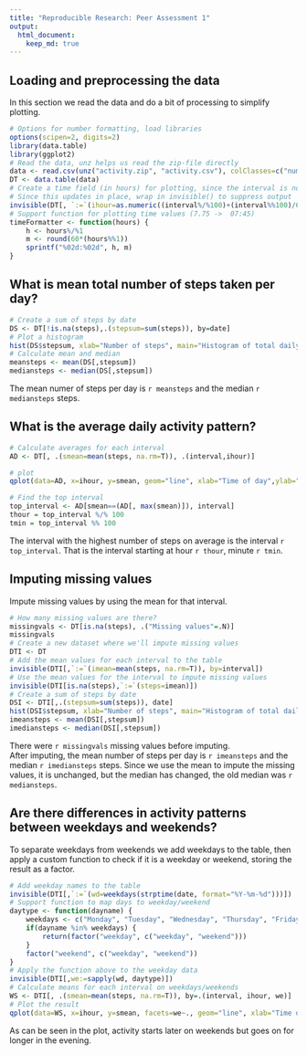 ```yaml
---
title: "Reproducible Research: Peer Assessment 1"
output: 
  html_document:
    keep_md: true
---
```



## Loading and preprocessing the data

In this section we read the data and do a bit of processing to simplify plotting.

```r
# Options for number formatting, load libraries
options(scipen=2, digits=2)
library(data.table)
library(ggplot2)
# Read the data, unz helps us read the zip-file directly
data <- read.csv(unz("activity.zip", "activity.csv"), colClasses=c("numeric", "Date", "integer"))
DT <- data.table(data)
# Create a time field (in hours) for plotting, since the interval is not suitable for this
# Since this updates in place, wrap in invisible() to suppress output
invisible(DT[, `:=`(ihour=as.numeric((interval%/%100)+(interval%%100)/60.0))])
# Support function for plotting time values (7.75 ->  07:45)
timeFormatter <- function(hours) {
    h <- hours%/%1
    m <- round(60*(hours%%1))
    sprintf("%02d:%02d", h, m)
}
```

## What is mean total number of steps taken per day?
```r
# Create a sum of steps by date
DS <- DT[!is.na(steps),.(stepsum=sum(steps)), by=date]
# Plot a histogram
hist(DS$stepsum, xlab="Number of steps", main="Histogram of total daily steps")
# Calculate mean and median
meansteps <- mean(DS[,stepsum])
mediansteps <- median(DS[,stepsum])
```

The mean numer of steps per day is `r meansteps` and the median `r mediansteps` steps.


## What is the average daily activity pattern?
```r
# Calculate averages for each interval
AD <- DT[, .(smean=mean(steps, na.rm=T)), .(interval,ihour)]

# plot
qplot(data=AD, x=ihour, y=smean, geom="line", xlab="Time of day",ylab="Mean number of steps") + scale_x_continuous(breaks=c(0,6,12,18,24), label=timeFormatter) + ggtitle("Average daily activity pattern")

# Find the top interval
top_interval <- AD[smean==(AD[, max(smean)]), interval]
thour = top_interval %/% 100
tmin = top_interval %% 100
```

The interval with the highest number of steps on average is the interval `r top_interval`. That is the interval starting at hour `r thour`, minute `r tmin`.


## Imputing missing values

Impute missing values by using the mean for that interval.

```r
# How many missing values are there?
missingvals <- DT[is.na(steps), .("Missing values"=.N)]
missingvals
# Create a new dataset where we'll impute missing values
DTI <- DT
# Add the mean values for each interval to the table
invisible(DTI[,`:=`(imean=mean(steps, na.rm=T)), by=interval])
# Use the mean values for the interval to impute missing values
invisible(DTI[is.na(steps),`:=`(steps=imean)])
# Create a sum of steps by date
DSI <- DTI[,.(stepsum=sum(steps)), date]
hist(DSI$stepsum, xlab="Number of steps", main="Histogram of total daily steps")
imeansteps <- mean(DSI[,stepsum])
imediansteps <- median(DSI[,stepsum])
```
There were `r missingvals` missing values before imputing.  
After imputing, the mean number of steps per day is `r imeansteps` and the median `r imediansteps` steps. Since we use the mean to impute the missing values, it is unchanged, but the median has changed, the old median was `r mediansteps`.


## Are there differences in activity patterns between weekdays and weekends?

To separate weekdays from weekends we add weekdays to the table, then apply a custom function to check if it is a weekday or weekend, storing the result as a factor.

```r
# Add weekday names to the table
invisible(DTI[,`:=`(wd=weekdays(strptime(date, format="%Y-%m-%d")))])
# Support function to map days to weekday/weekend
daytype <- function(dayname) {
    weekdays <- c("Monday", "Tuesday", "Wednesday", "Thursday", "Friday")
    if(dayname %in% weekdays) {
        return(factor("weekday", c("weekday", "weekend")))
    }
    factor("weekend", c("weekday", "weekend"))
}
# Apply the function above to the weekday data
invisible(DTI[,we:=sapply(wd, daytype)])
# Calculate means for each interval on weekdays/weekends
WS <- DTI[, .(smean=mean(steps, na.rm=T)), by=.(interval, ihour, we)]
# Plot the result
qplot(data=WS, x=ihour, y=smean, facets=we~., geom="line", xlab="Time of day",ylab="Mean number of steps") + scale_x_continuous(breaks=c(0,6,12,18,24), label=timeFormatter) + ggtitle("Activity patterns weekday/weekend")
```

As can be seen in the plot, activity starts later on weekends but goes on for longer in the evening.

